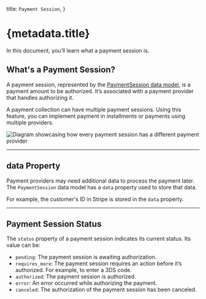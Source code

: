   title: `Payment Session`,
}

# {metadata.title}

In this document, you’ll learn what a payment session is.

## What's a Payment Session?

A payment session, represented by the [PaymentSession data model](/references/payment/modules/PaymentSession), is a payment amount to be authorized. It’s associated with a payment provider that handles authorizing it.

A payment collection can have multiple payment sessions. Using this feature, you can implement payment in installments or payments using multiple providers.

![Diagram showcasing how every payment session has a different payment provider](https://res.cloudinary.com/dza7lstvk/image/upload/v1711565056/Medusa%20Resources/payment-session-provider_guxzqt.jpg)

---

## data Property

Payment providers may need additional data to process the payment later. The `PaymentSession` data model has a `data` property used to store that data.

For example, the customer's ID in Stripe is stored in the `data` property.

---

## Payment Session Status

The `status` property of a payment session indicates its current status. Its value can be:

- `pending`: The payment session is awaiting authorization.
- `requires_more`: The payment session requires an action before it’s authorized. For example, to enter a 3DS code.
- `authorized`: The payment session is authorized.
- `error`: An error occurred while authorizing the payment.
- `canceled`: The authorization of the payment session has been canceled.
